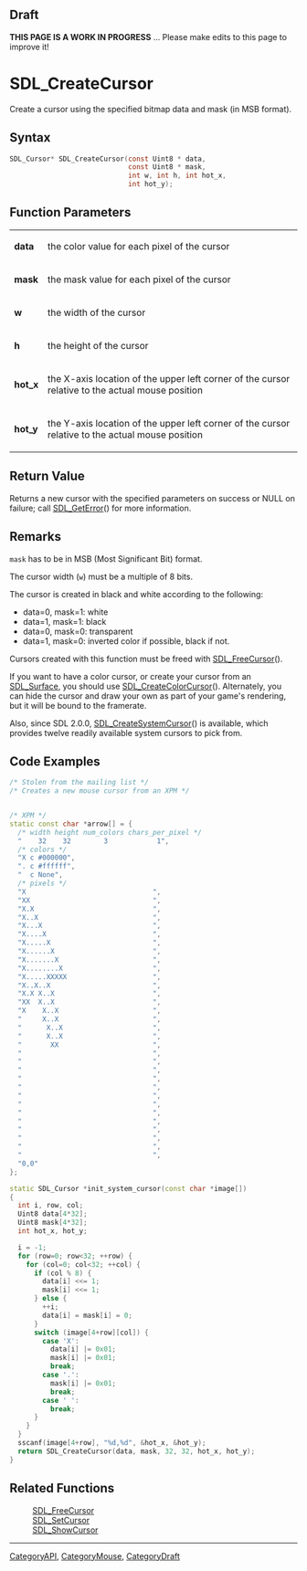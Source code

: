
== Draft ==

'''THIS PAGE IS A WORK IN PROGRESS''' ... Please make edits to this page to improve it!
= SDL_CreateCursor =

Create a cursor using the specified bitmap data and mask (in MSB format).

== Syntax ==

<syntaxhighlight lang='c'>
SDL_Cursor* SDL_CreateCursor(const Uint8 * data,
                             const Uint8 * mask,
                             int w, int h, int hot_x,
                             int hot_y);
</syntaxhighlight>

== Function Parameters ==

{|
|'''data'''
|the color value for each pixel of the cursor
|-
|'''mask'''
|the mask value for each pixel of the cursor
|-
|'''w'''
|the width of the cursor
|-
|'''h'''
|the height of the cursor
|-
|'''hot_x'''
|the X-axis location of the upper left corner of the cursor relative to the actual mouse position
|-
|'''hot_y'''
|the Y-axis location of the upper left corner of the cursor relative to the actual mouse position
|}

== Return Value ==

Returns a new cursor with the specified parameters on success or NULL on
failure; call [[SDL_GetError]]() for more information.

== Remarks ==

<code>mask</code> has to be in MSB (Most Significant Bit) format.

The cursor width (<code>w</code>) must be a multiple of 8 bits.

The cursor is created in black and white according to the following:

* data=0, mask=1: white
* data=1, mask=1: black
* data=0, mask=0: transparent
* data=1, mask=0: inverted color if possible, black if not.

Cursors created with this function must be freed with [[SDL_FreeCursor]]().

If you want to have a color cursor, or create your cursor from an
[[SDL_Surface]], you should use [[SDL_CreateColorCursor]](). Alternately,
you can hide the cursor and draw your own as part of your game's rendering,
but it will be bound to the framerate.

Also, since SDL 2.0.0, [[SDL_CreateSystemCursor]]() is available, which
provides twelve readily available system cursors to pick from.

== Code Examples ==

<syntaxhighlight lang='c++'>
/* Stolen from the mailing list */
/* Creates a new mouse cursor from an XPM */


/* XPM */
static const char *arrow[] = {
  /* width height num_colors chars_per_pixel */
  "    32    32        3            1",
  /* colors */
  "X c #000000",
  ". c #ffffff",
  "  c None",
  /* pixels */
  "X                               ",
  "XX                              ",
  "X.X                             ",
  "X..X                            ",
  "X...X                           ",
  "X....X                          ",
  "X.....X                         ",
  "X......X                        ",
  "X.......X                       ",
  "X........X                      ",
  "X.....XXXXX                     ",
  "X..X..X                         ",
  "X.X X..X                        ",
  "XX  X..X                        ",
  "X    X..X                       ",
  "     X..X                       ",
  "      X..X                      ",
  "      X..X                      ",
  "       XX                       ",
  "                                ",
  "                                ",
  "                                ",
  "                                ",
  "                                ",
  "                                ",
  "                                ",
  "                                ",
  "                                ",
  "                                ",
  "                                ",
  "                                ",
  "                                ",
  "0,0"
};

static SDL_Cursor *init_system_cursor(const char *image[])
{
  int i, row, col;
  Uint8 data[4*32];
  Uint8 mask[4*32];
  int hot_x, hot_y;

  i = -1;
  for (row=0; row<32; ++row) {
    for (col=0; col<32; ++col) {
      if (col % 8) {
        data[i] <<= 1;
        mask[i] <<= 1;
      } else {
        ++i;
        data[i] = mask[i] = 0;
      }
      switch (image[4+row][col]) {
        case 'X':
          data[i] |= 0x01;
          mask[i] |= 0x01;
          break;
        case '.':
          mask[i] |= 0x01;
          break;
        case ' ':
          break;
      }
    }
  }
  sscanf(image[4+row], "%d,%d", &hot_x, &hot_y);
  return SDL_CreateCursor(data, mask, 32, 32, hot_x, hot_y);
}
</syntaxhighlight>

== Related Functions ==

:[[SDL_FreeCursor]]
:[[SDL_SetCursor]]
:[[SDL_ShowCursor]]

----
[[CategoryAPI]], [[CategoryMouse]], [[CategoryDraft]]


